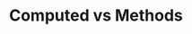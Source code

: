 ---
id: "q_vue_med_002"
questionType: "MULTIPLE_CHOICE"
title: "Computed vs Methods"
description: "Which statement is true about computed properties?"
difficulty: "MEDIUM"
category: "Vue"
options:
  - "They are re-evaluated on every render"
  - "They are cached based on dependencies"
  - "They are used only for event handling"
  - "They cannot return values"
correctAnswer: 1
---